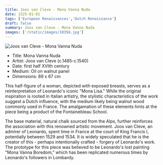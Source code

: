 ```yaml
---
title: Joos van Cleve - Mona Vanna Nuda
date: 1525-01-01
tags: ['European Renaissances','Dutch Renaissance']
draft: false
summary: Joos van Cleve - Mona Vanna Nuda
images: ['/static/images/10356.jpg']
---
```


![Joos van Cleve - Mona Vanna Nuda](/static/images/10356.jpg)

* Title: Mona Vanna Nuda
* Artist: Joos van Cleve (c.1485-c.1540)
* Date: first half XVIth century
* Medium: Oil on walnut panel
* Dimensions: 89 x 67 cm 

This half-figure of a woman, depicted with exposed breasts, serves as a reinterpretation of Leonardo's iconic "Mona Lisa." While the original inspiration is rooted in Italian artistry, the stylistic characteristics of the work suggest a Dutch influence, with the medium likely being walnut wood commonly used in France. The amalgamation of these elements hints at the piece being a product of the Fontainebleau School.

The base material, natural chalk sourced from the Alps, further reinforces the association with this renowned artistic movement. Joos van Cleve, an admirer of Leonardo, spent time in France at the court of King Francis I, potentially between 1529 and 1534. It is widely speculated that he is the creator of this - perhaps intentionally crafted - forgery of Leonardo's work. The prototype for this piece was believed to be Leonardo's lost painting "Mona Vanna Boredom," which has been replicated numerous times by Leonardo's followers in Lombardy.
